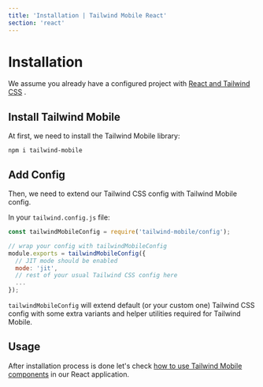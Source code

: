 ```yaml
---
title: 'Installation | Tailwind Mobile React'
section: 'react'
---
```


# Installation

We assume you already have a configured project with [React and Tailwind CSS](https://tailwindcss.com/docs/installation) .

## Install Tailwind Mobile

At first, we need to install the Tailwind Mobile library:

```
npm i tailwind-mobile
```

## Add Config

Then, we need to extend our Tailwind CSS config with Tailwind Mobile config.

In your `tailwind.config.js` file:

```js
const tailwindMobileConfig = require('tailwind-mobile/config');

// wrap your config with tailwindMobileConfig
module.exports = tailwindMobileConfig({
  // JIT mode should be enabled
  mode: 'jit',
  // rest of your usual Tailwind CSS config here
  ...
});
```

`tailwindMobileConfig` will extend default (or your custom one) Tailwind CSS config with some extra variants and helper utilities required for Tailwind Mobile.

## Usage

After installation process is done let's check [how to use Tailwind Mobile components](/react/usage) in our React application.

